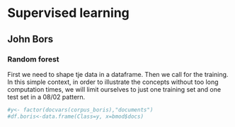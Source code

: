 # Supervised learning

## John Bors

### Random forest

First we need to shape tje data in a dataframe. Then we call for the training. In this simple context, in order to illustrate the concepts without too long computation times, we will limit ourselves to just one training set and one test set in a 08/02 pattern. 

```r
#y<- factor(docvars(corpus_boris),"documents")
#df.boris<-data.frame(Class=y, x=bmod$docs)

```